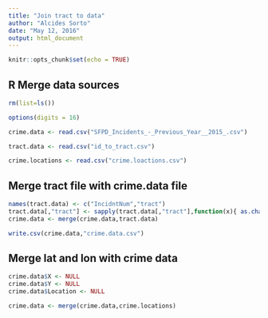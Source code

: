 ```yaml
---
title: "Join tract to data"
author: "Alcides Sorto"
date: "May 12, 2016"
output: html_document
---
```


```r
knitr::opts_chunk$set(echo = TRUE)
```

## R Merge data sources



```r
rm(list=ls())

options(digits = 16)

crime.data <- read.csv("SFPD_Incidents_-_Previous_Year__2015_.csv")

tract.data <- read.csv("id_to_tract.csv")

crime.locations <- read.csv("crime.loactions.csv")


```

## Merge tract file with crime.data file


```r
names(tract.data) <- c("IncidntNum","tract")
tract.data[,"tract"] <- sapply(tract.data[,"tract"],function(x){ as.character(x) })
crime.data <- merge(crime.data,tract.data)

write.csv(crime.data,"crime.data.csv")
```

## Merge lat and lon with crime data

```r
crime.data$X <- NULL
crime.data$Y <- NULL
crime.data$Location <- NULL

crime.data <- merge(crime.data,crime.locations)

```

